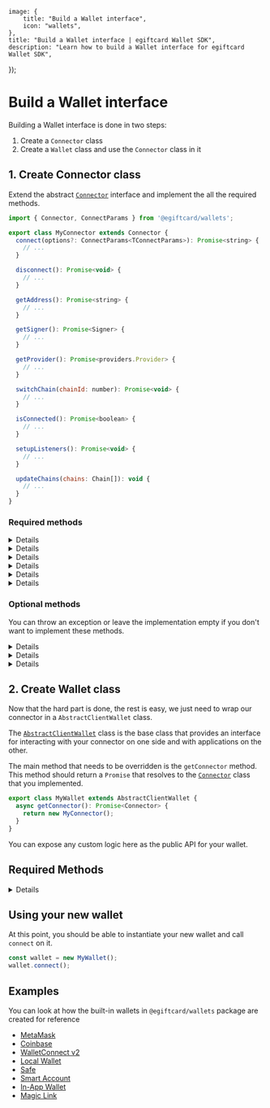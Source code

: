
	image: {
		title: "Build a Wallet interface",
		icon: "wallets",
	},
	title: "Build a Wallet interface | egiftcard Wallet SDK",
	description: "Learn how to build a Wallet interface for egiftcard Wallet SDK",
});

# Build a Wallet interface

Building a Wallet interface is done in two steps:

1. Create a `Connector` class
2. Create a `Wallet` class and use the `Connector` class in it

## 1. Create Connector class

Extend the abstract [`Connector`](/references/wallets/v2/Connector) interface and implement the all the required methods.

```javascript
import { Connector, ConnectParams } from '@egiftcard/wallets';

export class MyConnector extends Connector {
  connect(options?: ConnectParams<TConnectParams>): Promise<string> {
    // ...
  }

  disconnect(): Promise<void> {
    // ...
  }

  getAddress(): Promise<string> {
    // ...
  }

  getSigner(): Promise<Signer> {
    // ...
  }

  getProvider(): Promise<providers.Provider> {
    // ...
  }

  switchChain(chainId: number): Promise<void> {
    // ...
  }

  isConnected(): Promise<boolean> {
    // ...
  }

  setupListeners(): Promise<void> {
    // ...
  }

  updateChains(chains: Chain[]): void {
    // ...
  }
}
```

### Required methods

<Details summary='connect' id='connect'>

This method should trigger the connection flow of your wallet with the user's app.

The arguments needed to connect your wallet. This is specific to your wallet implementation which is why we leave it open for you to
add custom arguments here.

Returns a `string` containing the wallet address, or `undefined` if the connection failed.

</Details>

<Details summary='disconnect' id='disconnect'>

Disconnect the currently connected wallet from your app.

</Details>

<Details summary='getSigner' id='getSigner'>

Returns a `Promise<Signer>` with the ethers signer associated with your wallet.

</Details>

<Details summary='getProvider' id='getProvider'>

Returns a `Promise<providers.Provider>` with the ethers provider associated with your wallet.

</Details>

<Details summary='isConnected' id='isConnected'>

Returns a `Promise<boolean>` indicating whether the wallet is connected or not.

</Details>

<Details summary='getAddress' id='getAddress'>

Returns a `Promise<string>` with the currently connected wallet address.

</Details>

### Optional methods

You can throw an exception or leave the implementation empty if you don't want to implement these methods.

<Details summary='switchChain' id='switchChain' tags={["Optional"]}>

Switch the chain the wallet is connected to.

</Details>

<Details summary='setupListeners' id='setupListeners' tags={["Optional"]}>

This method should set all listeners needed for the wallet to work. It will be used by the `AbstractClientWallet` class to set up the listeners
when the wallet is connected.

</Details>

<Details summary='updateChains' id='updateChains' tags={["Optional"]}>

Update the array of chains the wallet can connect to.

</Details>

## 2. Create Wallet class

Now that the hard part is done, the rest is easy, we just need to wrap our connector in a `AbstractClientWallet` class.

The [`AbstractClientWallet`](/wallet/interface/abstract-client-wallet) class is the base
class that provides an interface for interacting with your connector on one side and with applications on the other.

The main method that needs to be overridden is the `getConnector` method. This method should return a `Promise`
that resolves to the [`Connector`](https://github.com/egiftcard/js/blob/main/packages/wallets/src/evm/interfaces/connector.ts#L6)
class that you implemented.

```javascript
export class MyWallet extends AbstractClientWallet {
  async getConnector(): Promise<Connector> {
    return new MyConnector();
  }
}
```

You can expose any custom logic here as the public API for your wallet.

## Required Methods

<Details summary="getConnector" id="getConnector">

Returns a `Promise<Connector>` with the connector class that you implemented.

 </Details>

## Using your new wallet

At this point, you should be able to instantiate your new wallet and call `connect` on it.

```ts
const wallet = new MyWallet();
wallet.connect();
```

## Examples

You can look at how the built-in wallets in `@egiftcard/wallets` package are created for reference

- [MetaMask](https://github.com/egiftcard/js/blob/main/packages/wallets/src/evm/wallets/metamask.ts)
- [Coinbase](https://github.com/egiftcard/js/blob/main/packages/wallets/src/evm/wallets/coinbase-wallet.ts)
- [WalletConnect v2](https://github.com/egiftcard/js/blob/main/packages/wallets/src/evm/wallets/wallet-connect.ts)
- [Local Wallet](https://github.com/egiftcard/js/blob/main/packages/wallets/src/evm/wallets/local-wallet.ts)
- [Safe](https://github.com/egiftcard/js/blob/main/packages/wallets/src/evm/wallets/safe.ts)
- [Smart Account](https://github.com/egiftcard/js/blob/main/packages/wallets/src/evm/wallets/smart-wallet.ts)
- [In-App Wallet](https://github.com/egiftcard/js/blob/main/packages/wallets/src/evm/wallets/embedded-wallet.ts)
- [Magic Link](https://github.com/egiftcard/js/blob/main/packages/wallets/src/evm/wallets/magic.ts)
